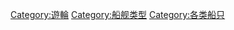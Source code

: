 {{Commonscat|Cruise ships}}
{{Catmore}}

[[Category:遊輪|Category:遊輪]]
[[Category:船舰类型|Category:船舰类型]]
[[Category:各类船只|Category:各类船只]]
